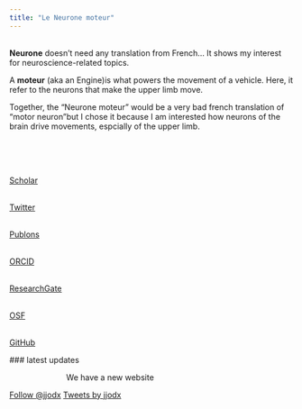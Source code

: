 ```yaml
---
title: "Le Neurone moteur"
---
```

<i class="fas fa-brain"></i>
</br>
<i style="color:  #4c9fec;" class="fas fa-brain fa-2x"></i> 
__Neurone__ doesn't need any translation from French... It shows my interest for neuroscience-related topics.

<i style="color:  #4c9fec;" class="fa fa-motorcycle fa-2x" ></i>
A __moteur__ (aka an Engine)is what powers the movement of a vehicle. Here, it refer to the neurons that make the upper limb move.

Together, the "Neurone moteur" would be a very bad french translation of "motor neuron"but I chose it because I am interested how neurons of the brain drive movements, espcially of the upper limb. 

</br>
</br>

<style>
p.ex1{
    padding-left: 20%;
}
</style>
<div class = "row">
<div class = "col-md-2">

<link rel="stylesheet" href="https://cdn.rawgit.com/jpswalsh/academicons/master/css/academicons.min.css">
<a href="http://scholar.google.com/citations?user=Xfy7g78AAAAJ&hl=en">
<i style="color:  #4c9fec;" class="ai ai-google-scholar ai-5x" ></i>
</br>Scholar
</a>
</br>

<a href="www.twitter.com/jjodx">
<i style="color:  #4c9fec;" class="fa fa-twitter fa-5x" ></i>
</br>Twitter
</a>
</br>

<a href="https://publons.com/author/420532">
<i style="color: #4c9fec;" class="ai ai-publons ai-5x" ></i>
</br>Publons
</a>
</br>

<a href="https://orcid.org/0000-0002-4603-7939">
<i style="color: #4c9fec;" class="ai ai-orcid ai-5x" ></i>
</br>ORCID
</a>
</br>

<a href="https://www.researchgate.net/profile/Jj_Orban">
<i style="color: #4c9fec;" class="ai ai-researchgate ai-5x" ></i>
</br>ResearchGate
</a>
</br>

<a href="https://osf.io/2pgq5/">
<i style="color: #4c9fec;" class="ai ai-osf ai-5x" ></i>
</br>OSF
</a>
</br>

<a href="https://github.com/jjodx">
<i style="color: #4c9fec;" class="fa fa-github fa-5x" ></i>
</br>GitHub
</a>
</br>

</div>


<div class = "col-md-7"; style>



### latest updates
<p class="ex1">
We have a new website


</p>
</div>
  
<div class = "col-md-3">
<a href="http://twitter.com/jjodx" class="twitter-follow-button" data-show-count="false">Follow @jjodx</a>
<script src="http://platform.twitter.com/widgets.js" type="text/javascript"></script>



<a class="twitter-timeline" data-lang="en" data-width="220" data-height="1000" data-dnt="true" data-theme="light" href="https://twitter.com/jjodx?ref_src=twsrc%5Etfw">Tweets by jjodx</a> <script async src="https://platform.twitter.com/widgets.js" charset="utf-8"></script> 

</div>


<link rel="stylesheet" href="https://cdnjs.cloudflare.com/ajax/libs/font-awesome/4.7.0/css/font-awesome.min.css">

